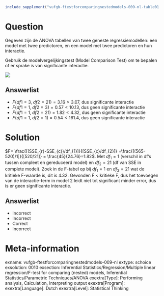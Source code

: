 ```{r, echo = FALSE, results = "hide"}
include_supplement("vufgb-ftestforcomparingnestedmodels-009-nl-table01.jpg", recursive = TRUE)
```

Question
========

Gegeven zijn de ANOVA tabellen van twee geneste regressiemodellen: een model met twee predictoren, en een model met twee predictoren en hun interactie. 

Gebruik de modelvergelijkingstest (Model Comparison Test) om te bepalen of er sprake is van significante interactie.

![](vufgb-ftestforcomparingnestedmodels-009-nl-table01.jpg)
  
Answerlist
----------
* $F(df1=3, \; df2=21)= 3.16 > 3.07$, dus significante interactie
* $F(df1=1, \; df2=3)= 0.57 <10.13$, dus geen significante interactie
* $F(df1=1, \; df2=21)= 1.82 < 4.32$, dus geen significante interactie
* $F(df1=1, \; df2=1)= 0.54 < 161.4$, dus geen significante interactie

Solution
========

$F= \frac{[(SSE_{r}-SSE_{c})/df_{1}]}{[SSE_{c}/df_{2}]} =\frac{[(565-520)/1]}{[520/21]} = \frac{45}{24.76}=1.82$. Met $df_{1}=1$ (verschil in df’s tussen compleet en gereduceerd model) en $df_{2}=21$ (df van SSE in complete model). Zoek in de F-tabel op bij $df_{1}=1$ en $df_{2}=21$ wat de kritieke F-waarde is, dit is 4.32. Gevonden F < kritieke F, dus het toevoegen van de interactie-term in model 2 leidt niet tot significant minder error, dus is er geen significante interactie.

Answerlist
----------
* Incorrect
* Incorrect
* Correct
* Incorrect

Meta-information
================
exname: vufgb-ftestforcomparingnestedmodels-009-nl
extype: schoice
exsolution: 0010
exsection: Inferential Statistics/Regression/Multiple linear regression/F-test for comparing (nested) models, Inferential Statistics/Parametric Techniques/ANOVA
exextra[Type]: Performing analysis, Calculation, Interpreting output
exextra[Program]: 
exextra[Language]: Dutch
exextra[Level]: Statistical Thinking